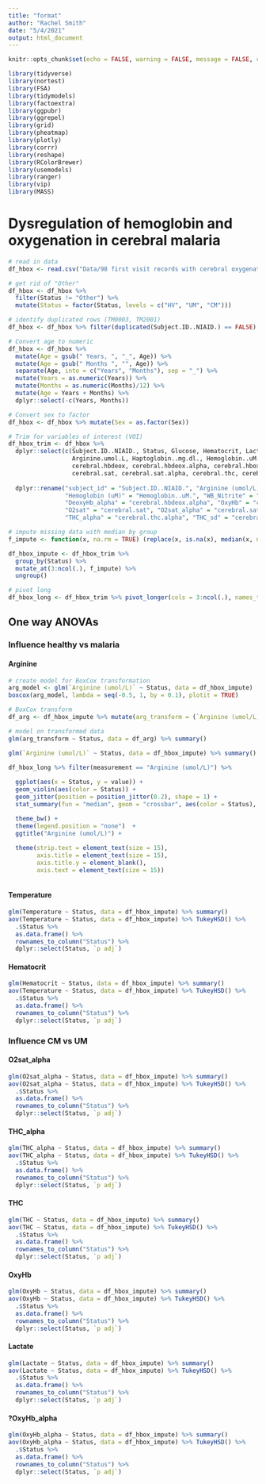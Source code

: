 ```yaml
---
title: "format"
author: "Rachel Smith"
date: "5/4/2021"
output: html_document
---
```


```r

knitr::opts_chunk$set(echo = FALSE, warning = FALSE, message = FALSE, comment = "")

library(tidyverse)
library(nortest)
library(FSA)
library(tidymodels)
library(factoextra)
library(ggpubr)
library(ggrepel)
library(grid)
library(pheatmap)
library(plotly)
library(corrr)
library(reshape)
library(RColorBrewer)
library(usemodels)
library(ranger)
library(vip)
library(MASS)

```

# Dysregulation of hemoglobin and oxygenation in cerebral malaria {.tabset}

```r

# read in data
df_hbox <- read.csv("Data/98 first visit records with cerebral oxygenation stats_trimmed.csv") %>% as_tibble()

# get rid of "Other"
df_hbox <- df_hbox %>% 
  filter(Status != "Other") %>% 
  mutate(Status = factor(Status, levels = c("HV", "UM", "CM")))

# identify duplicated rows (TM0003, TM2001)
df_hbox <- df_hbox %>% filter(duplicated(Subject.ID..NIAID.) == FALSE)

# Convert age to numeric
df_hbox <- df_hbox %>% 
  mutate(Age = gsub(" Years, ", "_", Age)) %>% 
  mutate(Age = gsub(" Months ", "", Age)) %>% 
  separate(Age, into = c("Years", "Months"), sep = "_") %>% 
  mutate(Years = as.numeric(Years)) %>% 
  mutate(Months = as.numeric(Months)/12) %>% 
  mutate(Age = Years + Months) %>% 
  dplyr::select(-c(Years, Months))

# Convert sex to factor
df_hbox <- df_hbox %>% mutate(Sex = as.factor(Sex))

# Trim for variables of interest (VOI)
df_hbox_trim <- df_hbox %>% 
  dplyr::select(c(Subject.ID..NIAID., Status, Glucose, Hematocrit, Lactate, Temperature,
                  Arginine.umol.L, Haptoglobin..mg.dl., Hemoglobin..uM., Whole.Blood.Nitrite, 
                  cerebral.hbdeox, cerebral.hbdeox.alpha, cerebral.hbox, cerebral.hbox.alpha,
                  cerebral.sat, cerebral.sat.alpha, cerebral.thc, cerebral.thc.alpha, cerebral.thc.norm.std)) %>% 
  
  dplyr::rename("subject_id" = "Subject.ID..NIAID.", "Arginine (umol/L)" = "Arginine.umol.L", "Haptoglobin (mg/dL)" = "Haptoglobin..mg.dl.", 
                "Hemoglobin (uM)" = "Hemoglobin..uM.", "WB_Nitrite" = "Whole.Blood.Nitrite", "DeoxyHb" = "cerebral.hbdeox", 
                "DeoxyHb_alpha" = "cerebral.hbdeox.alpha", "OxyHb" = "cerebral.hbox", "OxyHb_alpha" = "cerebral.hbox.alpha", 
                "O2sat" = "cerebral.sat", "O2sat_alpha" = "cerebral.sat.alpha", "THC" = "cerebral.thc", 
                "THC_alpha" = "cerebral.thc.alpha", "THC_sd" = "cerebral.thc.norm.std") 

# impute missing data with median by group
f_impute <- function(x, na.rm = TRUE) (replace(x, is.na(x), median(x, na.rm = na.rm)))

df_hbox_impute <- df_hbox_trim %>% 
  group_by(Status) %>% 
  mutate_at(3:ncol(.), f_impute) %>% 
  ungroup()

# pivot long
df_hbox_long <- df_hbox_trim %>% pivot_longer(cols = 3:ncol(.), names_to = "measurement", values_to = "value")

```

## One way ANOVAs {.tabset}

### Influence healthy vs malaria

#### Arginine
```r

# create model for BoxCox transformation
arg_model <- glm(`Arginine (umol/L)` ~ Status, data = df_hbox_impute)
boxcox(arg_model, lambda = seq(-0.5, 1, by = 0.1), plotit = TRUE)

# BoxCox transform
df_arg <- df_hbox_impute %>% mutate(arg_transform = (`Arginine (umol/L)`^-0.25 - 1)/-0.25)

# model on transformed data
glm(arg_transform ~ Status, data = df_arg) %>% summary()

```

```r

glm(`Arginine (umol/L)` ~ Status, data = df_hbox_impute) %>% summary()

df_hbox_long %>% filter(measurement == "Arginine (umol/L)") %>% 
  
  ggplot(aes(x = Status, y = value)) +
  geom_violin(aes(color = Status)) +
  geom_jitter(position = position_jitter(0.2), shape = 1) +
  stat_summary(fun = "median", geom = "crossbar", aes(color = Status), size = 0.2, width = 0.5) +

  theme_bw() +
  theme(legend.position = "none")  +
  ggtitle("Arginine (umol/L)") +
  
  theme(strip.text = element_text(size = 15),
        axis.title = element_text(size = 15),
        axis.title.y = element_blank(),
        axis.text = element_text(size = 15))



```

#### Temperature
```r

glm(Temperature ~ Status, data = df_hbox_impute) %>% summary()
aov(Temperature ~ Status, data = df_hbox_impute) %>% TukeyHSD() %>% 
  .$Status %>% 
  as.data.frame() %>% 
  rownames_to_column("Status") %>% 
  dplyr::select(Status, `p adj`)

```

#### Hematocrit
```r

glm(Hematocrit ~ Status, data = df_hbox_impute) %>% summary()
aov(Temperature ~ Status, data = df_hbox_impute) %>% TukeyHSD() %>% 
  .$Status %>% 
  as.data.frame() %>% 
  rownames_to_column("Status") %>% 
  dplyr::select(Status, `p adj`)

```

### Influence CM vs UM

#### O2sat_alpha
```r

glm(O2sat_alpha ~ Status, data = df_hbox_impute) %>% summary()
aov(O2sat_alpha ~ Status, data = df_hbox_impute) %>% TukeyHSD() %>% 
  .$Status %>% 
  as.data.frame() %>% 
  rownames_to_column("Status") %>% 
  dplyr::select(Status, `p adj`)

```

#### THC_alpha
```r

glm(THC_alpha ~ Status, data = df_hbox_impute) %>% summary()
aov(THC_alpha ~ Status, data = df_hbox_impute) %>% TukeyHSD() %>% 
  .$Status %>% 
  as.data.frame() %>% 
  rownames_to_column("Status") %>% 
  dplyr::select(Status, `p adj`)

```

#### THC
```r

glm(THC ~ Status, data = df_hbox_impute) %>% summary()
aov(THC ~ Status, data = df_hbox_impute) %>% TukeyHSD() %>% 
  .$Status %>% 
  as.data.frame() %>% 
  rownames_to_column("Status") %>% 
  dplyr::select(Status, `p adj`)

```

#### OxyHb
```r

glm(OxyHb ~ Status, data = df_hbox_impute) %>% summary()
aov(OxyHb ~ Status, data = df_hbox_impute) %>% TukeyHSD() %>% 
  .$Status %>% 
  as.data.frame() %>% 
  rownames_to_column("Status") %>% 
  dplyr::select(Status, `p adj`)

```

#### Lactate
```r

glm(Lactate ~ Status, data = df_hbox_impute) %>% summary()
aov(Lactate ~ Status, data = df_hbox_impute) %>% TukeyHSD() %>% 
  .$Status %>% 
  as.data.frame() %>% 
  rownames_to_column("Status") %>% 
  dplyr::select(Status, `p adj`)

```

#### ?OxyHb_alpha
```r

glm(OxyHb_alpha ~ Status, data = df_hbox_impute) %>% summary()
aov(OxyHb_alpha ~ Status, data = df_hbox_impute) %>% TukeyHSD() %>% 
  .$Status %>% 
  as.data.frame() %>% 
  rownames_to_column("Status") %>% 
  dplyr::select(Status, `p adj`)

```





